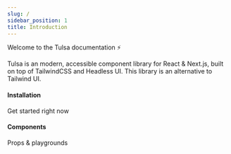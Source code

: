 ```yaml
---
slug: /
sidebar_position: 1
title: Introduction
---
```


Welcome to the Tulsa documentation ⚡️

Tulsa is an modern, accessible component library for React & Next.js, built on top of TailwindCSS and Headless UI. This library is an alternative to Tailwind UI.

<div className="container" style={{ padding: 0 }}>
  <div className="row is-multiline">
    <div className="col col--6">
      <Link className="card" to="installation">
        <div className="card__body">
          <h4 style={{ marginBottom: 8 }}>Installation</h4>
          <p>Get started right now</p>
        </div>
      </Link>
    </div>
    <div className="col col--6">
      <Link className="card" to="components/button">
        <div className="card__body">
          <h4 style={{ marginBottom: 8 }}>Components</h4>
          <p>Props & playgrounds</p>
        </div>
      </Link>
    </div>
  </div>
</div>
